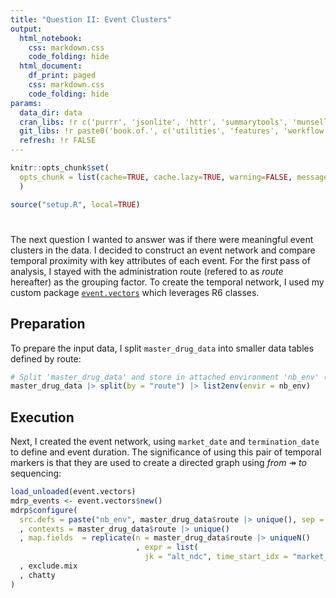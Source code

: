 ```yaml
---
title: "Question II: Event Clusters"
output:
  html_notebook:
    css: markdown.css
    code_folding: hide
  html_document:
    df_print: paged
    css: markdown.css
    code_folding: hide
params:
  data_dir: data
  cran_libs: !r c('purrr', 'jsonlite', 'httr', 'summarytools', 'munsell', 'cachem', 'SmartEDA', 'htmltools', 'slider', 'stringi', 'magrittr', 'plotly', 'DT', 'data.table', 'pdftools', 'lubridate', 'future', 'furrr', 'future.callr')
  git_libs: !r paste0('book.of.', c('utilities', 'features', 'workflow')) |> c('architect', 'smart.data', 'event.vectors')
  refresh: !r FALSE
---
```


```r
knitr::opts_chunk$set(
  opts_chunk = list(cache=TRUE, cache.lazy=TRUE, warning=FALSE, message=FALSE)
  )

source("setup.R", local=TRUE)
```

```{=js}
<script type="text/javascript" async
  src="https://cdnjs.cloudflare.com/ajax/libs/mathjax/2.7.7/MathJax.js?config=TeX-MML-AM_CHTML">
</script>
```

# {.tabset .tabset-fade .tabset-pills}

The next question I wanted to answer was if there were meaningful event clusters in the data. I decided to construct an event network and compare temporal proximity with key attributes of each event.  For the first pass of analysis, I stayed with the administration route (refered to as _route_ hereafter) as the grouping factor.  To create the temporal network, I used my custom package [`event.vectors`](https://github.com/delriaan/event.vectors) which leverages R6 classes.

## Preparation 

To prepare the input data, I split `master_drug_data` into smaller data tables defined by route:

```r
# Split 'master_drug_data' and store in attached environment 'nb_env' ("notebook environment")
master_drug_data |> split(by = "route") |> list2env(envir = nb_env)
```


## Execution

Next, I created the event network, using `market_date` and `termination_date` to define and event duration.  The significance of using this pair of temporal markers is that they are used to create a directed graph using _from_ &Rarr; _to_ sequencing:

```r
load_unloaded(event.vectors)
mdrp_events <- event.vectors$new()
mdrp$configure(
  src.defs = paste("nb_env", master_drug_data$route |> unique(), sep = "$")
  , contexts = master_drug_data$route |> unique()
  , map.fields  = replicate(n = master_drug_data$route |> uniqueN()
                            , expr = list(
                              jk = "alt_ndc", time_start_idx = "market_date", time_end_idx = "termination_date"))
  , exclude.mix
  , chatty
)
```
